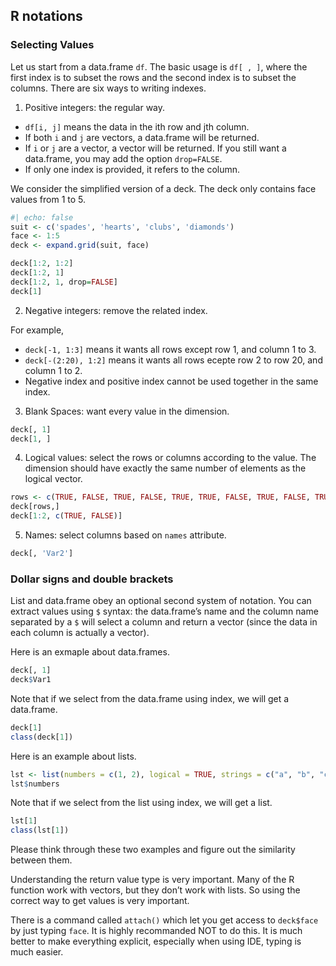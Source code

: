 ## R notations

### Selecting Values
Let us start from a data.frame `df`. The basic usage is `df[ , ]`, where the first index is to subset the rows and the second index is to subset the columns. There are six ways to writing indexes.

1. Positive integers: the regular way.

- `df[i, j]` means the data in the ith row and jth column. 
- If both `i` and `j` are vectors, a data.frame will be returned.
- If `i` or `j` are a vector, a vector will be returned. If you still want a data.frame, you may add the option `drop=FALSE`.
- If only one index is provided, it refers to the column.

::: {#exm-}
We consider the simplified version of a deck. The deck only contains face values from 1 to 5.
```r
#| echo: false
suit <- c('spades', 'hearts', 'clubs', 'diamonds')
face <- 1:5
deck <- expand.grid(suit, face)
```

```r
deck[1:2, 1:2]
deck[1:2, 1]
deck[1:2, 1, drop=FALSE]
deck[1]
```
:::

2. Negative integers: remove the related index.

For example, 

- `deck[-1, 1:3]` means it wants all rows except row 1, and column 1 to 3. 
- `deck[-(2:20), 1:2]` means it wants all rows ecepte row 2 to row 20, and column 1 to 2.
- Negative index and positive index cannot be used together in the same index.

3. Blank Spaces: want every value in the dimension.

```r
deck[, 1]
deck[1, ]
```

4. Logical values: select the rows or columns according to the value. The dimension should have exactly the same number of elements as the logical vector.


```r
rows <- c(TRUE, FALSE, TRUE, FALSE, TRUE, TRUE, FALSE, TRUE, FALSE, TRUE, TRUE, FALSE, TRUE, FALSE, TRUE, TRUE, FALSE, TRUE, FALSE, TRUE)
deck[rows,]
deck[1:2, c(TRUE, FALSE)]
```

5. Names: select columns based on `names` attribute.


```r
deck[, 'Var2']
```

### Dollar signs and double brackets

List and data.frame obey an optional second system of notation. You can extract values using `$` syntax: the data.frame's name and the column name separated by a `$` will select a column and return a vector (since the data in each column is actually a vector).


::: {#exm-}

Here is an exmaple about data.frames.

```r
deck[, 1]
deck$Var1
```
Note that if we select from the data.frame using index, we will get a data.frame.

```r
deck[1]
class(deck[1])
```
:::
::: {#exm-}

Here is an example about lists.

```r
lst <- list(numbers = c(1, 2), logical = TRUE, strings = c("a", "b", "c"))
lst$numbers
```
Note that if we select from the list using index, we will get a list.

```r
lst[1]
class(lst[1])
```
:::



Please think through these two examples and figure out the similarity between them.



::: {.callout-caution}
Understanding the return value type is very important. Many of the R function work with vectors, but they don't work with lists. So using the correct way to get values is very important.
:::



::: {.callout-warning}
There is a command called `attach()` which let you get access to `deck$face` by just typing `face`. It is highly recommanded NOT to do this. It is much better to make everything explicit, especially when using IDE, typing is much easier.
:::

